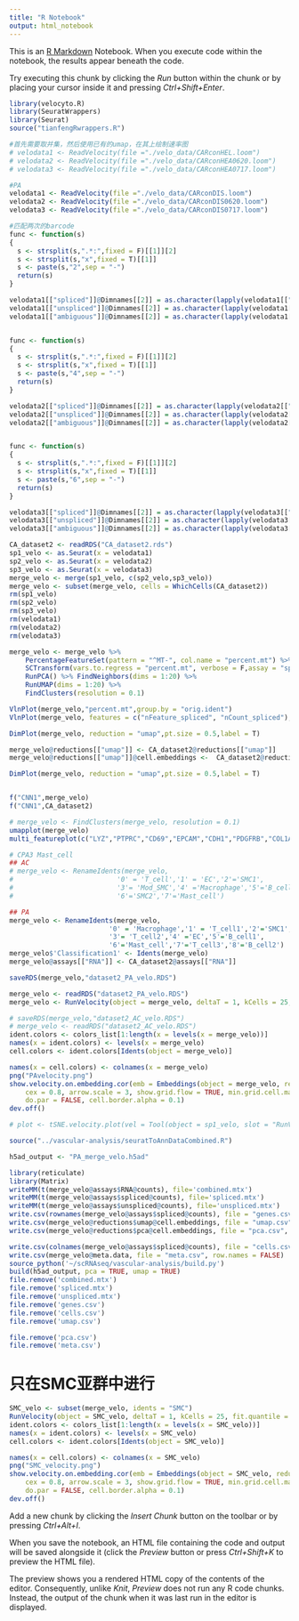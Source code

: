```yaml
---
title: "R Notebook"
output: html_notebook
---
```


This is an [R Markdown](http://rmarkdown.rstudio.com) Notebook. When you execute code within the notebook, the results appear beneath the code. 

Try executing this chunk by clicking the *Run* button within the chunk or by placing your cursor inside it and pressing *Ctrl+Shift+Enter*. 

```r
library(velocyto.R)
library(SeuratWrappers)
library(Seurat)
source("tianfengRwrappers.R")

```

```r
#首先需要取并集，然后使用已有的umap，在其上绘制速率图
# velodata1 <- ReadVelocity(file ="./velo_data/CARconHEL.loom")
# velodata2 <- ReadVelocity(file ="./velo_data/CARconHEA0620.loom")
# velodata3 <- ReadVelocity(file ="./velo_data/CARconHEA0717.loom")

#PA
velodata1 <- ReadVelocity(file ="./velo_data/CARconDIS.loom")
velodata2 <- ReadVelocity(file ="./velo_data/CARconDIS0620.loom")
velodata3 <- ReadVelocity(file ="./velo_data/CARconDIS0717.loom")
```


```r
#匹配两次的barcode
func <- function(s)
{
  s <- strsplit(s,".*:",fixed = F)[[1]][2]
  s <- strsplit(s,"x",fixed = T)[[1]]
  s <- paste(s,"2",sep = "-")
  return(s)
}

velodata1[["spliced"]]@Dimnames[[2]] = as.character(lapply(velodata1[["spliced"]]@Dimnames[[2]],func))
velodata1[["unspliced"]]@Dimnames[[2]] = as.character(lapply(velodata1[["unspliced"]]@Dimnames[[2]],func))
velodata1[["ambiguous"]]@Dimnames[[2]] = as.character(lapply(velodata1[["ambiguous"]]@Dimnames[[2]],func))


func <- function(s)
{
  s <- strsplit(s,".*:",fixed = F)[[1]][2]
  s <- strsplit(s,"x",fixed = T)[[1]]
  s <- paste(s,"4",sep = "-")
  return(s)
}

velodata2[["spliced"]]@Dimnames[[2]] = as.character(lapply(velodata2[["spliced"]]@Dimnames[[2]],func))
velodata2[["unspliced"]]@Dimnames[[2]] = as.character(lapply(velodata2[["unspliced"]]@Dimnames[[2]],func))
velodata2[["ambiguous"]]@Dimnames[[2]] = as.character(lapply(velodata2[["ambiguous"]]@Dimnames[[2]],func))


func <- function(s)
{
  s <- strsplit(s,".*:",fixed = F)[[1]][2]
  s <- strsplit(s,"x",fixed = T)[[1]]
  s <- paste(s,"6",sep = "-")
  return(s)
}

velodata3[["spliced"]]@Dimnames[[2]] = as.character(lapply(velodata3[["spliced"]]@Dimnames[[2]],func))
velodata3[["unspliced"]]@Dimnames[[2]] = as.character(lapply(velodata3[["unspliced"]]@Dimnames[[2]],func))
velodata3[["ambiguous"]]@Dimnames[[2]] = as.character(lapply(velodata3[["ambiguous"]]@Dimnames[[2]],func))
```


```r
CA_dataset2 <- readRDS("CA_dataset2.rds")
sp1_velo <- as.Seurat(x = velodata1)
sp2_velo <- as.Seurat(x = velodata2)
sp3_velo <- as.Seurat(x = velodata3)
merge_velo <- merge(sp1_velo, c(sp2_velo,sp3_velo))
merge_velo <- subset(merge_velo, cells = WhichCells(CA_dataset2))
rm(sp1_velo)
rm(sp2_velo)
rm(sp3_velo)
rm(velodata1)
rm(velodata2)
rm(velodata3)
```


```r
merge_velo <- merge_velo %>% 
    PercentageFeatureSet(pattern = "^MT-", col.name = "percent.mt") %>%
    SCTransform(vars.to.regress = "percent.mt", verbose = F,assay = "spliced") %>% 
    RunPCA() %>% FindNeighbors(dims = 1:20) %>% 
    RunUMAP(dims = 1:20) %>% 
    FindClusters(resolution = 0.1)

VlnPlot(merge_velo,"percent.mt",group.by = "orig.ident")
VlnPlot(merge_velo, features = c("nFeature_spliced", "nCount_spliced"), ncol = 2,group.by = "orig.ident")

DimPlot(merge_velo, reduction = "umap",pt.size = 0.5,label = T)

merge_velo@reductions[["umap"]] <- CA_dataset2@reductions[["umap"]]
merge_velo@reductions[["umap"]]@cell.embeddings <-  CA_dataset2@reductions[["umap"]]@cell.embeddings[colnames(merge_velo),]

DimPlot(merge_velo, reduction = "umap",pt.size = 0.5,label = T)


f("CNN1",merge_velo)
f("CNN1",CA_dataset2)

```


```r
# merge_velo <- FindClusters(merge_velo, resolution = 0.1)
umapplot(merge_velo)
multi_featureplot(c("LYZ","PTPRC","CD69","EPCAM","CDH1","PDGFRB","COL1A2","PECAM1","CLDN5"),merge_velo)

# CPA3 Mast_cell
## AC
# merge_velo <- RenameIdents(merge_velo,
#                          '0' = 'T_cell','1' = 'EC','2'='SMC1',
#                          '3'= 'Mod_SMC','4' ='Macrophage','5'='B_cell',
#                          '6'='SMC2','7'='Mast_cell')

## PA
merge_velo <- RenameIdents(merge_velo,
                         '0' = 'Macrophage','1' = 'T_cell1','2'='SMC1',
                         '3'= 'T_cell2','4' ='EC','5'='B_cell1',
                         '6'='Mast_cell','7'='T_cell3','8'='B_cell2')
merge_velo$'Classification1' <- Idents(merge_velo)
merge_velo@assays[["RNA"]] <- CA_dataset2@assays[["RNA"]]

saveRDS(merge_velo,"dataset2_PA_velo.RDS")
```


```r
merge_velo <- readRDS("dataset2_PA_velo.RDS")
merge_velo <- RunVelocity(object = merge_velo, deltaT = 1, kCells = 25, fit.quantile = 0.02, ncores = 3) # fitting gamma coefficients 用时长
```


```r
# saveRDS(merge_velo,"dataset2_AC_velo.RDS")
# merge_velo <- readRDS("dataset2_AC_velo.RDS")
ident.colors <- colors_list[1:length(x = levels(x = merge_velo))]
names(x = ident.colors) <- levels(x = merge_velo)
cell.colors <- ident.colors[Idents(object = merge_velo)]

names(x = cell.colors) <- colnames(x = merge_velo)
png("PAvelocity.png")
show.velocity.on.embedding.cor(emb = Embeddings(object = merge_velo, reduction = "umap"), vel = Tool(object = merge_velo, slot = "RunVelocity"), n = 200, scale = "sqrt", cell.colors = ac(x = cell.colors, alpha = 0.5), 
    cex = 0.8, arrow.scale = 3, show.grid.flow = TRUE, min.grid.cell.mass = 0.5, grid.n = 40, arrow.lwd = 1, 
    do.par = FALSE, cell.border.alpha = 0.1)
dev.off()

# plot <- tSNE.velocity.plot(vel = Tool(object = sp1_velo, slot = "RunVelocity"))
```


```r
source("../vascular-analysis/seuratToAnnDataCombined.R")
```

```r
h5ad_output <- "PA_merge_velo.h5ad"  

library(reticulate)
library(Matrix)
writeMM(t(merge_velo@assays$RNA@counts), file='combined.mtx')
writeMM(t(merge_velo@assays$spliced@counts), file='spliced.mtx')
writeMM(t(merge_velo@assays$unspliced@counts), file='unspliced.mtx')
write.csv(rownames(merge_velo@assays$spliced@counts), file = "genes.csv", row.names = FALSE)
write.csv(merge_velo@reductions$umap@cell.embeddings, file = "umap.csv", row.names = FALSE)
write.csv(merge_velo@reductions$pca@cell.embeddings, file = "pca.csv", row.names = FALSE)

write.csv(colnames(merge_velo@assays$spliced@counts), file = "cells.csv", row.names = FALSE)
write.csv(merge_velo@meta.data, file = "meta.csv", row.names = FALSE)
source_python('~/scRNAseq/vascular-analysis/build.py')
build(h5ad_output, pca = TRUE, umap = TRUE)
file.remove('combined.mtx')
file.remove('spliced.mtx')
file.remove('unspliced.mtx')
file.remove('genes.csv')
file.remove('cells.csv')
file.remove('umap.csv')

file.remove('pca.csv')
file.remove('meta.csv')


```


# 只在SMC亚群中进行
```r
SMC_velo <- subset(merge_velo, idents = "SMC")
RunVelocity(object = SMC_velo, deltaT = 1, kCells = 25, fit.quantile = 0.02)
ident.colors <- colors_list[1:length(x = levels(x = SMC_velo))]
names(x = ident.colors) <- levels(x = SMC_velo)
cell.colors <- ident.colors[Idents(object = SMC_velo)]

names(x = cell.colors) <- colnames(x = SMC_velo)
png("SMC_velocity.png")
show.velocity.on.embedding.cor(emb = Embeddings(object = SMC_velo, reduction = "umap"), vel = Tool(object = SMC_velo, slot = "RunVelocity"), n = 200, scale = "sqrt", cell.colors = ac(x = cell.colors, alpha = 0.5), 
    cex = 0.8, arrow.scale = 3, show.grid.flow = TRUE, min.grid.cell.mass = 0.5, grid.n = 40, arrow.lwd = 1, 
    do.par = FALSE, cell.border.alpha = 0.1)
dev.off()
```


Add a new chunk by clicking the *Insert Chunk* button on the toolbar or by pressing *Ctrl+Alt+I*.

When you save the notebook, an HTML file containing the code and output will be saved alongside it (click the *Preview* button or press *Ctrl+Shift+K* to preview the HTML file).

The preview shows you a rendered HTML copy of the contents of the editor. Consequently, unlike *Knit*, *Preview* does not run any R code chunks. Instead, the output of the chunk when it was last run in the editor is displayed.
